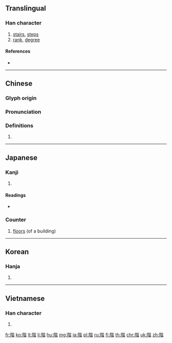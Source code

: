 {{character info/new}}
{{also|阶}}
==Translingual==

===Han character===
{{Han char|rn=170|rad=阜|as=09|sn=12|four=71261|canj=NLPPA|ids=⿰阝皆}}

# [[stairs]], [[steps]]
# [[rank]], [[degree]]

====References====
* {{Han ref|kx=1357.090|dkj=41755|dj=1861.090|hdz=64143.040|uh=968E|ud=38542|bh=B6A5|bd=46757}}

----

==Chinese==
{{zh-forms|s=阶}}

===Glyph origin===
{{Han etym}}

===Pronunciation===
{{zh-pron
|m=jiē
|c=gaai1
|h=pfs=
|md=
|mn=kai
|w=
|mc=y
|oc=y
|cat=
}}

===Definitions===
{{zh-hanzi}}

# {{rfdef|lang=zh}}

----

==Japanese==

===Kanji===
{{ja-kanji|grade=3|rs=阜09}}

# {{defn|lang=ja|sort=阜09}}

====Readings====
* {{ja-readings|goon=[[け]] (ke)|kanon=[[かい]] (kai)|kun=[[きざはし]] (kizahashi), [[はしご]] (hashigo), [[しな]] (shina)}}

===Counter===
{{ja-pos|かい|counter}}

# [[floors]] (of a building)
#: {{ja-usex|（私の）オフィスは五'''階'''にあります。|（わたし の） オフィス は ご-'''かい''' に あります。|(My) office is on the fifth '''floor'''.}}

----

==Korean==

===Hanja===
{{ko-hanja|hangeul=계|eumhun=|rv=gye|mr=kye|y=kyey}}

# {{defn|lang=ko|sort=阜09}}

----

==Vietnamese==

===Han character===
{{vi-hantu|giai|rs=阜09}}

# {{defn|lang=vi}}

[[fr:階]]
[[ko:階]]
[[lt:階]]
[[li:階]]
[[hu:階]]
[[mg:階]]
[[ja:階]]
[[pl:階]]
[[ru:階]]
[[fi:階]]
[[th:階]]
[[chr:階]]
[[uk:階]]
[[zh:階]]